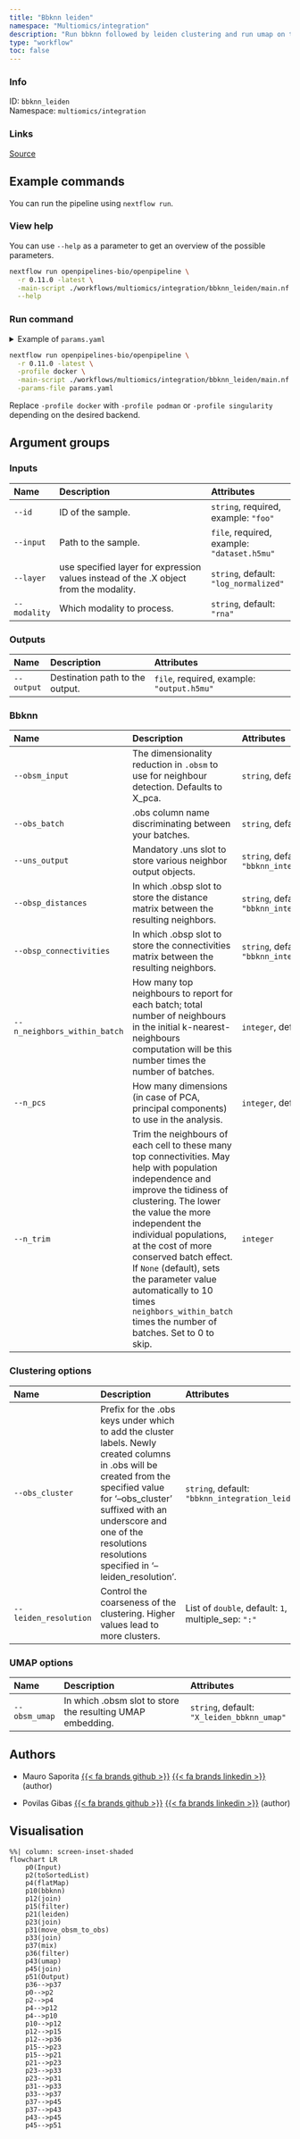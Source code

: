 ```yaml
---
title: "Bbknn leiden"
namespace: "Multiomics/integration"
description: "Run bbknn followed by leiden clustering and run umap on the result."
type: "workflow"
toc: false
---
```


::: {.column-margin}

### Info

ID: `bbknn_leiden`  
Namespace: `multiomics/integration`

### Links
[Source](https://github.com/openpipelines-bio/openpipeline/blob/0.11.0/./workflows/multiomics/integration/bbknn_leiden){.btn-action .btn-sm .btn-info .btn role="button"}

:::



## Example commands

You can run the pipeline using `nextflow run`.

### View help

You can use `--help` as a parameter to get an overview of the possible parameters.

```bash
nextflow run openpipelines-bio/openpipeline \
  -r 0.11.0 -latest \
  -main-script ./workflows/multiomics/integration/bbknn_leiden/main.nf \
  --help
```

### Run command

<details>
<summary>Example of `params.yaml`</summary>
```yaml
# Inputs
id: # please fill in - example: "foo"
input: # please fill in - example: "dataset.h5mu"
layer: "log_normalized"
modality: "rna"

# Outputs
# output: "$id.$key.output.h5mu"

# Bbknn
obsm_input: "X_pca"
obs_batch: "sample_id"
uns_output: "bbknn_integration_neighbors"
obsp_distances: "bbknn_integration_distances"
obsp_connectivities: "bbknn_integration_connectivities"
n_neighbors_within_batch: 3
n_pcs: 50
# n_trim: 123

# Clustering options
obs_cluster: "bbknn_integration_leiden"
leiden_resolution: [1]

# UMAP options
obsm_umap: "X_leiden_bbknn_umap"

# Nextflow input-output arguments
publish_dir: # please fill in - example: "output/"
# param_list: "my_params.yaml"
```
</details>

```bash
nextflow run openpipelines-bio/openpipeline \
  -r 0.11.0 -latest \
  -profile docker \
  -main-script ./workflows/multiomics/integration/bbknn_leiden/main.nf \
  -params-file params.yaml
```

:::{.callout-note}
Replace `-profile docker` with `-profile podman` or `-profile singularity` depending on the desired backend.
:::

## Argument groups

### Inputs

|Name         |Description                                                                           |Attributes                                  |
|:------------|:-------------------------------------------------------------------------------------|:-------------------------------------------|
|`--id`       |ID of the sample.                                                                     |`string`, required, example: `"foo"`        |
|`--input`    |Path to the sample.                                                                   |`file`, required, example: `"dataset.h5mu"` |
|`--layer`    |use specified layer for expression values instead of the .X object from the modality. |`string`, default: `"log_normalized"`       |
|`--modality` |Which modality to process.                                                            |`string`, default: `"rna"`                  |


### Outputs

|Name       |Description                     |Attributes                                 |
|:----------|:-------------------------------|:------------------------------------------|
|`--output` |Destination path to the output. |`file`, required, example: `"output.h5mu"` |


### Bbknn

|Name                         |Description                                                                                                                                                                                                                                                                                                                                                                                                       |Attributes                                              |
|:----------------------------|:-----------------------------------------------------------------------------------------------------------------------------------------------------------------------------------------------------------------------------------------------------------------------------------------------------------------------------------------------------------------------------------------------------------------|:-------------------------------------------------------|
|`--obsm_input`               |The dimensionality reduction in `.obsm` to use for neighbour detection. Defaults to X_pca.                                                                                                                                                                                                                                                                                                                        |`string`, default: `"X_pca"`                            |
|`--obs_batch`                |.obs column name discriminating between your batches.                                                                                                                                                                                                                                                                                                                                                             |`string`, default: `"sample_id"`                        |
|`--uns_output`               |Mandatory .uns slot to store various neighbor output objects.                                                                                                                                                                                                                                                                                                                                                     |`string`, default: `"bbknn_integration_neighbors"`      |
|`--obsp_distances`           |In which .obsp slot to store the distance matrix between the resulting neighbors.                                                                                                                                                                                                                                                                                                                                 |`string`, default: `"bbknn_integration_distances"`      |
|`--obsp_connectivities`      |In which .obsp slot to store the connectivities matrix between the resulting neighbors.                                                                                                                                                                                                                                                                                                                           |`string`, default: `"bbknn_integration_connectivities"` |
|`--n_neighbors_within_batch` |How many top neighbours to report for each batch; total number of neighbours in the initial k-nearest-neighbours computation will be this number times the number of batches.                                                                                                                                                                                                                                     |`integer`, default: `3`                                 |
|`--n_pcs`                    |How many dimensions (in case of PCA, principal components) to use in the analysis.                                                                                                                                                                                                                                                                                                                                |`integer`, default: `50`                                |
|`--n_trim`                   |Trim the neighbours of each cell to these many top connectivities. May help with population independence and improve the tidiness of clustering. The lower the value the more independent the individual populations, at the cost of more conserved batch effect. If `None` (default), sets the parameter value automatically to 10 times `neighbors_within_batch` times the number of batches. Set to 0 to skip. |`integer`                                               |


### Clustering options

|Name                  |Description                                                                                                                                                                                                                                                        |Attributes                                          |
|:---------------------|:------------------------------------------------------------------------------------------------------------------------------------------------------------------------------------------------------------------------------------------------------------------|:---------------------------------------------------|
|`--obs_cluster`       |Prefix for the .obs keys under which to add the cluster labels. Newly created columns in .obs will  be created from the specified value for '--obs_cluster' suffixed with an underscore and one of the resolutions resolutions specified in '--leiden_resolution'. |`string`, default: `"bbknn_integration_leiden"`     |
|`--leiden_resolution` |Control the coarseness of the clustering. Higher values lead to more clusters.                                                                                                                                                                                     |List of `double`, default: `1`, multiple_sep: `":"` |


### UMAP options

|Name          |Description                                                |Attributes                                 |
|:-------------|:----------------------------------------------------------|:------------------------------------------|
|`--obsm_umap` |In which .obsm slot to store the resulting UMAP embedding. |`string`, default: `"X_leiden_bbknn_umap"` |

## Authors


  * Mauro Saporita [{{< fa brands github >}}](https://github.com/mauro-saporita) [{{< fa brands linkedin >}}](https://linkedin.com/in/mauro-saporita-930b06a5) (author)

  * Povilas Gibas [{{< fa brands github >}}](https://github.com/PoGibas) [{{< fa brands linkedin >}}](https://linkedin.com/in/povilas-gibas) (author)

## Visualisation

```mermaid
%%| column: screen-inset-shaded
flowchart LR
    p0(Input)
    p2(toSortedList)
    p4(flatMap)
    p10(bbknn)
    p12(join)
    p15(filter)
    p21(leiden)
    p23(join)
    p31(move_obsm_to_obs)
    p33(join)
    p37(mix)
    p36(filter)
    p43(umap)
    p45(join)
    p51(Output)
    p36-->p37
    p0-->p2
    p2-->p4
    p4-->p12
    p4-->p10
    p10-->p12
    p12-->p15
    p12-->p36
    p15-->p23
    p15-->p21
    p21-->p23
    p23-->p33
    p23-->p31
    p31-->p33
    p33-->p37
    p37-->p45
    p37-->p43
    p43-->p45
    p45-->p51

```
